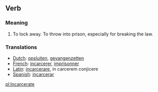 == Verb ==

=== Meaning ===

#To lock away.  To throw into prison, especially for breaking the law.

=== Translations ===
*[[Dutch]]: [[opsluiten]], [[gevangenzetten]]
*[[French]]: [[incarcerer]], [[imprisonner]]
*[[Latin]]: [[incarcerare]], in carcerem conjicere
*[[Spanish]]: [[incarcerar]]

[[pl:Incarcerate]]